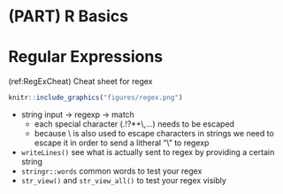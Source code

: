 # (PART) R Basics {-} 

# Regular Expressions


(ref:RegExCheat) Cheat sheet for regex

```r
knitr::include_graphics("figures/regex.png")
```


* string input &rarr; regexp &rarr; match
    - each special character (.!?*+\\,...) needs to be escaped
    - because \\ is also used to escape characters in strings we need to escape it in order to send a litheral "\\" to regexp


* `writeLines()` see what is actually sent to regex by providing a certain string
* `stringr::words` common words to test your regex
* `str_view()` and `str_view_all()` to test your regex visibly

